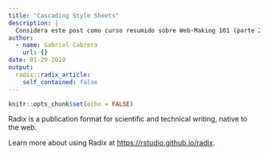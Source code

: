 ```yaml
---
title: "Cascading Style Sheets"
description: |
  Considera este post como curso resumido sobre Web-Making 101 (parte 2).
author:
  - name: Gabriel Cabrera
    url: {}
date: 01-29-2019
output:
  radix::radix_article:
    self_contained: false
---
```


```r
knitr::opts_chunk$set(echo = FALSE)
```

Radix is a publication format for scientific and technical writing, native to the web.

Learn more about using Radix at <https://rstudio.github.io/radix>.

